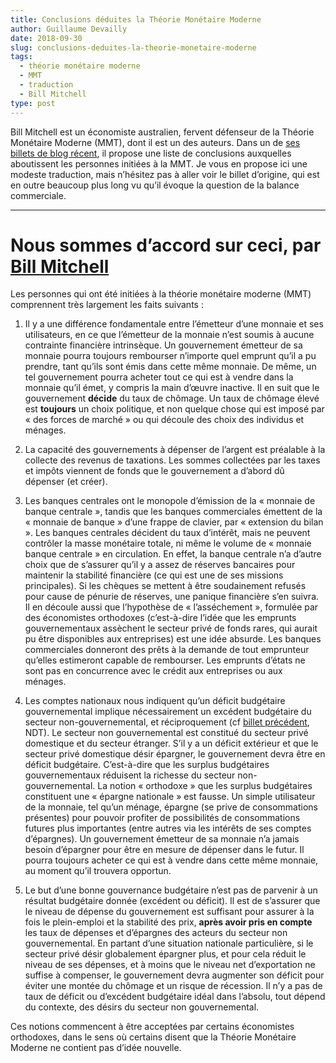 ```yaml
---
title: Conclusions déduites la Théorie Monétaire Moderne
author: Guillaume Devailly
date: 2018-09-30
slug: conclusions-deduites-la-theorie-monetaire-moderne
tags:
  - théorie monétaire moderne
  - MMT
  - traduction
  - Bill Mitchell
type: post
---
```


Bill Mitchell est un économiste australien, fervent défenseur de la Théorie Monétaire Moderne (MMT),
dont il est un des auteurs.
Dans un de [ses billets de blog récent](http://bilbo.economicoutlook.net/blog/?p=40433),
il propose une liste de conclusions auxquelles aboutissent
les personnes initiées à la MMT. Je vous en propose ici une modeste traduction, mais n'hésitez pas à aller
voir le billet d'origine, qui est en outre beaucoup plus long vu qu'il évoque la question de la balance commerciale.

---

# Nous sommes d'accord sur ceci, par [Bill Mitchell](http://bilbo.economicoutlook.net/blog/?p=40433)

Les personnes qui ont été initiées à la théorie monétaire moderne (MMT) comprennent très largement les faits suivants :

1.	Il y a une différence fondamentale entre l'émetteur d’une monnaie et ses utilisateurs,
en ce que l’émetteur de la monnaie n’est soumis à aucune contrainte financière intrinsèque.
Un gouvernement émetteur de sa monnaie pourra toujours rembourser n’importe quel emprunt qu'il a pu prendre,
tant qu'ils sont émis dans cette même monnaie.
De même, un tel gouvernement pourra acheter tout ce qui est à vendre dans la monnaie qu’il émet,
y compris la main d’œuvre inactive.
Il en suit que le gouvernement **décide** du taux de chômage. 
Un taux de chômage élevé est **toujours** un choix politique, et non quelque chose qui est imposé par 
« des forces de marché » ou qui découle des choix des individus et ménages.

2.	La capacité des gouvernements à dépenser de l’argent est préalable à la collecte des revenus de taxations.
Les sommes collectées par les taxes et impôts viennent de fonds que le gouvernement a d’abord dû dépenser (et créer).

3.	Les banques centrales ont le monopole d’émission de la « monnaie de banque centrale »,
tandis que les banques commerciales émettent de la « monnaie de banque » d’une frappe de clavier,
par « extension du bilan ».
Les banques centrales décident du taux d’intérêt, mais ne peuvent contrôler la masse monétaire totale,
ni même le volume de « monnaie banque centrale » en circulation.
En effet, la banque centrale n’a d’autre choix que de s’assurer qu’il y a assez de réserves bancaires
pour maintenir la stabilité financière (ce qui est une de ses missions principales).
Si les chèques se mettent à être soudainement refusés pour cause de pénurie de réserves,
une panique financière s’en suivra.
Il en découle aussi que l’hypothèse de « l’asséchement », formulée par des économistes orthodoxes
(c’est-à-dire l’idée que les emprunts gouvernementaux assèchent le secteur privé de fonds rares,
qui aurait pu être disponibles aux entreprises) est une idée absurde.
Les banques commerciales donneront des prêts à la demande de tout emprunteur qu’elles estimeront capable de rembourser.
Les emprunts d’états ne sont pas en concurrence avec le crédit aux entreprises ou aux ménages.

4.	Les comptes nationaux nous indiquent qu’un déficit budgétaire gouvernemental implique
nécessairement un excédent budgétaire du secteur non-gouvernemental,
et réciproquement (cf [billet précédent](https://amatmacro.netlify.com/billet/l-approche-comptable/), NDT).
Le secteur non gouvernemental est constitué du secteur privé domestique et du secteur étranger.
S’il y a un déficit extérieur et que le secteur privé domestique désir épargner,
le gouvernement devra être en déficit budgétaire.
C’est-à-dire que les surplus budgétaires gouvernementaux réduisent la richesse du secteur non-gouvernemental.
La notion « orthodoxe » que les surplus budgétaires constituent une « épargne nationale » est fausse.
Un simple utilisateur de la monnaie, tel qu’un ménage, épargne (se prive de consommations présentes)
pour pouvoir profiter de possibilités de consommations futures plus importantes
(entre autres via les intérêts de ses comptes d’épargnes).
Un gouvernement émetteur de sa monnaie n’a jamais besoin d’épargner pour être en mesure de dépenser dans le futur.
Il pourra toujours acheter ce qui est à vendre dans cette même monnaie, au moment qu’il trouvera opportun.

5.	Le but d’une bonne gouvernance budgétaire n’est pas de parvenir à un résultat budgétaire donnée (excédent ou déficit).
Il est de s’assurer que le niveau de dépense du gouvernement est suffisant pour assurer
à la fois le plein-emploi et la stabilité des prix, **après avoir pris en compte** les taux de dépenses
et d’épargnes des acteurs du secteur non gouvernemental.
En partant d’une situation nationale particulière, si le secteur privé désir globalement épargner plus,
et pour cela réduit le niveau de ses dépenses, et à moins que le niveau net d’exportation ne suffise à compenser,
le gouvernement devra augmenter son déficit pour éviter une montée du chômage et un risque de récession.
Il n’y a pas de taux de déficit ou d’excédent budgétaire idéal dans l’absolu,
tout dépend du contexte, des désirs du secteur non gouvernemental.

Ces notions commencent à être acceptées par certains économistes orthodoxes, dans le sens où certains disent que la Théorie Monétaire Moderne ne contient pas d’idée nouvelle.
